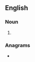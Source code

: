 ==English==

===Noun===
{{head|en|noun form|head=[[off]] [[day]]s}}

# {{plural of|en|off day}}

===Anagrams===
* {{anagrams|en|a=adffosy|days off}}
